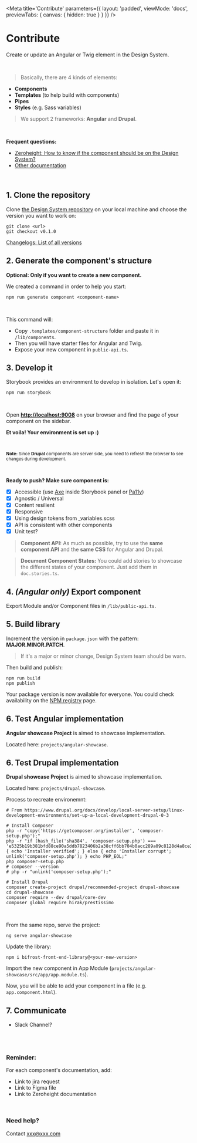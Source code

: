 
<Meta
    title='Contribute'
    parameters={{ 
        layout: 'padded', 
        viewMode: 'docs',
        previewTabs: { canvas: { hidden: true } }
    }}
/>

# Contribute

Create or update an Angular or Twig element in the Design System.

<br/>

> Basically, there are 4 kinds of elements:
- **Components**
- **Templates** (to help build with components)
- **Pipes**
- **Styles** (e.g. Sass variables)

> We support 2 frameworks: **Angular** and **Drupal**.

<br/>

**Frequent questions:**

- [Zeroheight: How to know if the component should be on the Design System?]()
- [Other documentation]()

<br/>

## 1. Clone the repository

Clone [the Design System repository]() on your local machine and choose the version you want to work on: 

```
git clone <url>
git checkout v0.1.0
```

[Changelogs: List of all versions]()

## 2. Generate the component's structure
**Optional: Only if you want to create a new component.**

We created a command in order to help you start: 

`npm run generate component <component-name>`

<br/>

This command will:
- Copy `.templates/component-structure` folder and paste it in `/lib/components`.
- Then you will have starter files for Angular and Twig.
- Expose your new component in `public-api.ts`.

## 3. Develop it
Storybook provides an environment to develop in isolation. Let's open it:

`npm run storybook`

<br/>

Open **[http://localhost:9008]()** on your browser and find the page of your component on the sidebar.

**Et voila! Your environment is set up :)**

<br/>

<small>

**Note:** Since **Drupal** components are server side, you need to refresh the browser to see changes during development.

</small>

<br/>

**Ready to push? Make sure component is:**

- [x] Accessible (use [Axe]() inside Storybook panel or [Pa11y](https://github.com/pa11y/pa11y)) 
- [x] Agnostic / Universal
- [x] Content resilient
- [x] Responsive
- [x] Using design tokens from _variables.scss
- [x] API is consistent with other components
- [x] Unit test?

> **Component API:** As much as possible, try to use the **same component API** and the **same CSS** for Angular and Drupal.

> **Document Component States:** You could add stories to showcase the different states of your component. Just add them in `doc.stories.ts`.

## 4. _(Angular only)_ Export component
Export Module and/or Component files in `/lib/public-api.ts`.

## 5. Build library

Increment the version in `package.json` with the pattern: **MAJOR.MINOR.PATCH**. 
> If it's a major or minor change, Design System team should be warn.

Then build and publish:
```Shell
npm run build
npm publish
```
Your package version is now available for everyone.
You could check availability on the [NPM registry]() page.

## 6. Test Angular implementation
**Angular showcase Project** is aimed to showcase implementation.

Located here: `projects/angular-showcase`.

## 6. Test Drupal implementation
**Drupal showcase Project** is aimed to showcase implementation.

Located here: `projects/drupal-showcase`.

Process to recreate environemnt:
```Shell
# From https://www.drupal.org/docs/develop/local-server-setup/linux-development-environments/set-up-a-local-development-drupal-0-3

# Install Composer
php -r "copy('https://getcomposer.org/installer', 'composer-setup.php');"
php -r "if (hash_file('sha384', 'composer-setup.php') === 'e5325b19b381bfd88ce90a5ddb7823406b2a38cff6bb704b0acc289a09c8128d4a8ce2bbafcd1fcbdc38666422fe2806') { echo 'Installer verified'; } else { echo 'Installer corrupt'; unlink('composer-setup.php'); } echo PHP_EOL;"
php composer-setup.php
# composer --version
# php -r "unlink('composer-setup.php');"

# Install Drupal
composer create-project drupal/recommended-project drupal-showcase
cd drupal-showcase
composer require --dev drupal/core-dev
composer global require hirak/prestissimo

```

<br/>

From the same repo, serve the project:

`ng serve angular-showcase`

Update the library:

`npm i bifrost-front-end-library@<your-new-version>`

Import the new component in App Module (`projects/angular-showcase/src/app/app.module.ts`).

Now, you will be able to add your component in a file (e.g. `app.component.html`).

## 7. Communicate
- Slack Channel?

<br/><br/>

### Reminder:
For each component's documentation, add:
- Link to jira request
- Link to Figma file
- Link to Zeroheight documentation

<br/>

### Need help?
Contact xxx@xxx.com